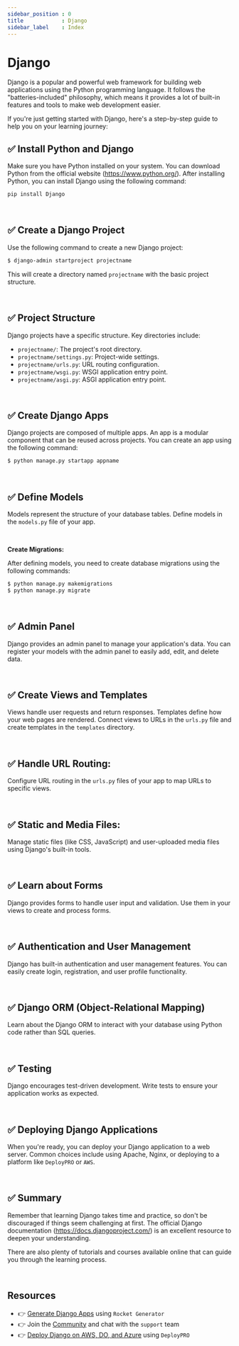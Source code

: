 ```yaml
---
sidebar_position : 0
title            : Django
sidebar_label    : Index
---
```


# Django

Django is a popular and powerful web framework for building web applications using the Python programming language. 
It follows the "batteries-included" philosophy, which means it provides a lot of built-in features and tools to make web development easier.

If you're just getting started with Django, here's a step-by-step guide to help you on your learning journey:

## ✅ **Install Python and Django**

Make sure you have Python installed on your system. You can download Python from the official website (https://www.python.org/).
After installing Python, you can install Django using the following command:

```bash
pip install Django
```

<br />

## ✅ **Create a Django Project**

Use the following command to create a new Django project:

```bash
$ django-admin startproject projectname
```
This will create a directory named `projectname` with the basic project structure.

<br />

## ✅ **Project Structure**

Django projects have a specific structure. Key directories include:

- `projectname/`: The project's root directory.
- `projectname/settings.py`: Project-wide settings.
- `projectname/urls.py`: URL routing configuration.
- `projectname/wsgi.py`: WSGI application entry point.
- `projectname/asgi.py`: ASGI application entry point.

<br />

## ✅ **Create Django Apps**

Django projects are composed of multiple apps. An app is a modular component that can be reused across projects. You can create an app using the following command:

```bash
$ python manage.py startapp appname
```

<br />

## ✅ **Define Models**

Models represent the structure of your database tables. Define models in the `models.py` file of your app.

<br />

**Create Migrations:**

After defining models, you need to create database migrations using the following commands:

```bash
$ python manage.py makemigrations
$ python manage.py migrate
```

<br />

## ✅ **Admin Panel**

Django provides an admin panel to manage your application's data. You can register your models with the admin panel to easily add, edit, and delete data.

<br />

## ✅ **Create Views and Templates**
   
Views handle user requests and return responses. Templates define how your web pages are rendered. 
Connect views to URLs in the `urls.py` file and create templates in the `templates` directory.

<br />

## ✅ **Handle URL Routing:**
   
Configure URL routing in the `urls.py` files of your app to map URLs to specific views.

<br />

## ✅ **Static and Media Files:**
    
Manage static files (like CSS, JavaScript) and user-uploaded media files using Django's built-in tools.

<br />

## ✅ **Learn about Forms**

Django provides forms to handle user input and validation. Use them in your views to create and process forms.

<br />

## ✅ **Authentication and User Management**

Django has built-in authentication and user management features. You can easily create login, registration, and user profile functionality.

<br />

## ✅ **Django ORM (Object-Relational Mapping)**

Learn about the Django ORM to interact with your database using Python code rather than SQL queries.

<br />

## ✅ **Testing**

Django encourages test-driven development. Write tests to ensure your application works as expected.

<br />

## ✅ **Deploying Django Applications**

When you're ready, you can deploy your Django application to a web server. Common choices include using Apache, Nginx, or deploying to a platform like `DeployPRO` or `AWS`.

<br />

## ✅ Summary

Remember that learning Django takes time and practice, so don't be discouraged if things seem challenging at first. 
The official Django documentation (https://docs.djangoproject.com/) is an excellent resource to deepen your understanding. 

There are also plenty of tutorials and courses available online that can guide you through the learning process.

<br />

## Resources

- 👉 [Generate Django Apps](https://app-generator.dev/django/) using `Rocket Generator`
- 👉 Join the [Community](https://discord.gg/fZC6hup) and chat with the `support` team 
- 👉 [Deploy Django on AWS, DO, and Azure](https://www.docs.deploypro.dev/) using `DeployPRO`
